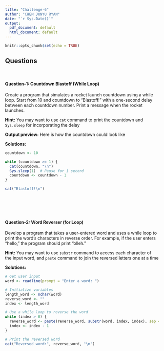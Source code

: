 ---
title: "Challenge-6"
author: "CHEN JUNYU RYAN"
date: "`r Sys.Date()`"
output:
  pdf_document: default
  html_document: default
---

```{r setup, include=FALSE}
knitr::opts_chunk$set(echo = TRUE)
```

## Questions
<br>

#### Question-1: Countdown Blastoff (While Loop)

Create a program that simulates a rocket launch countdown using a while loop. Start from 10 and countdown to "Blastoff!" with a one-second delay between each countdown number. Print a message when the rocket launches.

**Hint:** You may want to use `cat` command to print the countdown and `Sys.sleep` for incorporating the delay

**Output preview:** Here is how the countdown could look like 

**Solutions:**

```{r, eval=T,echo=TRUE}
countdown <- 10

while (countdown >= 1) {
  cat(countdown, "\n")
  Sys.sleep(1)  # Pause for 1 second
  countdown <- countdown - 1
}

cat("Blastoff!\n")





```
<br>

#### Question-2: Word Reverser (for Loop)

Develop a program that takes a user-entered word and uses a while loop to print the word's characters in reverse order. For example, if the user enters "hello," the program should print "olleh."

**Hint:** You may want to use `substr` command to access each character of the input word, and `paste` command to join the reversed letters one at a time

**Solutions:** 

```{r, eval=T,echo=TRUE}
# Get user input
word <- readline(prompt = "Enter a word: ")

# Initialize variables
length_word <- nchar(word)
reverse_word <- ""
index <- length_word

# Use a while loop to reverse the word
while (index > 0) {
  reverse_word <- paste(reverse_word, substr(word, index, index), sep = "")
  index <- index - 1
}

# Print the reversed word
cat("Reversed word:", reverse_word, "\n")





```
<br>
